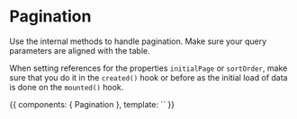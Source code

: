 
<Meta title="pagination" component={Vuetable} />

# Pagination

Use the internal methods to handle pagination. Make sure your query parameters
are aligned with the table.

When setting references for the properties `initialPage` or `sortOrder`, make
sure that you do it in the `created()` hook or before as the initial load of
data is done on the `mounted()` hook.

<Preview decorators={[StoryRouter()]}>
  <Story name="pagination component" decorators={[StoryRouter()]}>
    {{
      components: {
        Pagination
      },
      template: `<pagination />`
    }}
  </Story>
</Preview>
